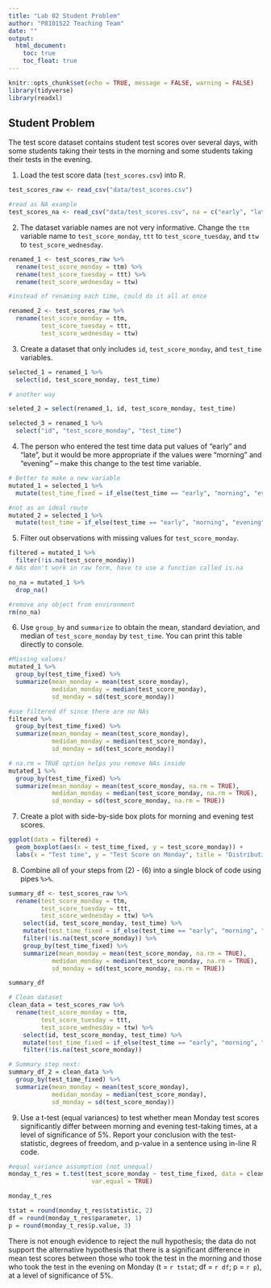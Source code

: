 ```yaml
---
title: "Lab 02 Student Problem"
author: "P8101S22 Teaching Team"
date: ""
output:
  html_document:
    toc: true
    toc_float: true
---
```


```r
knitr::opts_chunk$set(echo = TRUE, message = FALSE, warning = FALSE)
library(tidyverse)
library(readxl)
```

## Student Problem

The test score dataset contains student test scores over several days, with some students taking their tests in the morning and some students taking their tests in the evening.

(1) Load the test score data (`test_scores.csv`) into R.

```r
test_scores_raw <- read_csv("data/test_scores.csv")

#read as NA example
test_scores_na <- read_csv("data/test_scores.csv", na = c("early", "late"))
```

(2) The dataset variable names are not very informative. Change the `ttm` variable name to `test_score_monday`, `ttt` to `test_score_tuesday`, and `ttw` to `test_score_wednesday`.

```r

renamed_1 <- test_scores_raw %>% 
  rename(test_score_monday = ttm) %>% 
  rename(test_score_tuesday = ttt) %>% 
  rename(test_score_wednesday = ttw)

#instead of renaming each time, could do it all at once

renamed_2 <- test_scores_raw %>% 
  rename(test_score_monday = ttm,
         test_score_tuesday = ttt,
         test_score_wednesday = ttw)

```

(3) Create a dataset that only includes `id`, `test_score_monday`, and `test_time` variables.

```r

selected_1 = renamed_1 %>% 
  select(id, test_score_monday, test_time)

# another way

seleted_2 = select(renamed_1, id, test_score_monday, test_time)

selected_3 = renamed_1 %>%
  select("id", "test_score_monday", "test_time")

```


(4) The person who entered the test time data put values of "early" and "late", but it would be more appropriate if the values were "morning" and "evening" -- make this change to the test time variable.

```r

# Better to make a new variable
mutated_1 = selected_1 %>% 
  mutate(test_time_fixed = if_else(test_time == "early", "morning", "evening"))

#not as an ideal route
mutated_2 = selected_1 %>% 
  mutate(test_time = if_else(test_time == "early", "morning", "evening"))

```

(5) Filter out observations with missing values for `test_score_monday`.

```r

filtered = mutated_1 %>% 
  filter(!is.na(test_score_monday))
# NAs don't work in raw form, have to use a function called is.na

no_na = mutated_1 %>% 
  drop_na()

#remove any object from environment
rm(no_na)

```

(6) Use `group_by` and `summarize` to obtain the mean, standard deviation, and median of `test_score_monday` by `test_time`. You can print this table directly to console.

```r

#Missing values!
mutated_1 %>% 
  group_by(test_time_fixed) %>% 
  summarize(mean_monday = mean(test_score_monday),
            medidan_monday = median(test_score_monday),
            sd_monday = sd(test_score_monday))

#use filtered df since there are no NAs
filtered %>% 
  group_by(test_time_fixed) %>% 
  summarize(mean_monday = mean(test_score_monday),
            medidan_monday = median(test_score_monday),
            sd_monday = sd(test_score_monday))

# na.rm = TRUE option helps you remove NAs inside
mutated_1 %>% 
  group_by(test_time_fixed) %>% 
  summarize(mean_monday = mean(test_score_monday, na.rm = TRUE),
            medidan_monday = median(test_score_monday, na.rm = TRUE),
            sd_monday = sd(test_score_monday, na.rm = TRUE))

```

(7) Create a plot with side-by-side box plots for morning and evening test scores.

```r

ggplot(data = filtered) +
  geom_boxplot(aes(x = test_time_fixed, y = test_score_monday)) +
  labs(x = "Test time", y = "Test Score on Monday", title = "Distribution of test scores on Monday", subtitle = "By test time")

```

(8) Combine all of your steps from (2) - (6) into a single block of code using pipes `%>%`.

```r

summary_df <- test_scores_raw %>% 
  rename(test_score_monday = ttm,
         test_score_tuesday = ttt,
         test_score_wednesday = ttw) %>%
    select(id, test_score_monday, test_time) %>% 
    mutate(test_time_fixed = if_else(test_time == "early", "morning", "evening")) %>% 
    filter(!is.na(test_score_monday)) %>% 
    group_by(test_time_fixed) %>% 
    summarize(mean_monday = mean(test_score_monday, na.rm = TRUE),
            medidan_monday = median(test_score_monday, na.rm = TRUE),
            sd_monday = sd(test_score_monday, na.rm = TRUE))

summary_df

# Clean dataset
clean_data = test_scores_raw %>% 
  rename(test_score_monday = ttm,
         test_score_tuesday = ttt,
         test_score_wednesday = ttw) %>%
    select(id, test_score_monday, test_time) %>% 
    mutate(test_time_fixed = if_else(test_time == "early", "morning", "evening")) %>% 
    filter(!is.na(test_score_monday))

# Summary step next:
summary_df_2 = clean_data %>% 
  group_by(test_time_fixed) %>% 
  summarize(mean_monday = mean(test_score_monday),
            medidan_monday = median(test_score_monday),
            sd_monday = sd(test_score_monday))

```

(9) Use a t-test (equal variances) to test whether mean Monday test scores significantly differ between morning and evening test-taking times, at a level of significance of 5%. Report your conclusion with the test-statistic, degrees of freedom, and p-value in a sentence using in-line R code.

```r

#equal variance assumption (not unequal)
monday_t_res = t.test(test_score_monday ~ test_time_fixed, data = clean_data,
                       var.equal = TRUE)

monday_t_res

tstat = round(monday_t_res$statistic, 2)
df = round(monday_t_res$parameter, 1)
p = round(monday_t_res$p.value, 3)

```

There is not enough evidence to reject the null hypothesis; the data do not support the alternative hypothesis that there is a significant difference in mean test scores between those who took the test in the morning and those who took the test in the evening on Monday (t = `r tstat`; df = `r df`; p = `r p`), at a level of significance of 5%.
